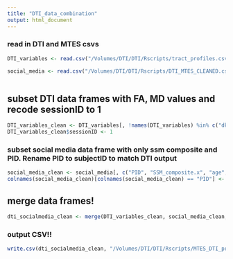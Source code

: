 ```yaml
---
title: "DTI_data_combination"
output: html_document
---
```

### read in DTI and MTES csvs
```r

DTI_variables <- read.csv("/Volumes/DTI/DTI/Rscripts/tract_profiles.csv")

social_media <- read.csv("/Volumes/DTI/DTI/Rscripts/DTI_MTES_CLEANED.csv")



```

## subset DTI data frames with FA, MD values and recode sessionID to 1

```r


DTI_variables_clean <- DTI_variables[, !names(DTI_variables) %in% c("dki_kfa", "dki_mk")]
DTI_variables_clean$sessionID <- 1

```

### subset social media data frame with only ssm composite and PID. Rename PID to subjectID to match DTI output

```r

social_media_clean <- social_media[, c("PID", "SSM_composite.x", "age", "numeric_sex", "sex")]
colnames(social_media_clean)[colnames(social_media_clean) == "PID"] <- "subjectID"

```
## merge data frames!

```r
dti_socialmedia_clean <- merge(DTI_variables_clean, social_media_clean, by = "subjectID", all = FALSE)

```
### output CSV!!
```r

write.csv(dti_socialmedia_clean, "/Volumes/DTI/DTI/Rscripts/MTES_DTI_progress.csv", row.names = FALSE)

```